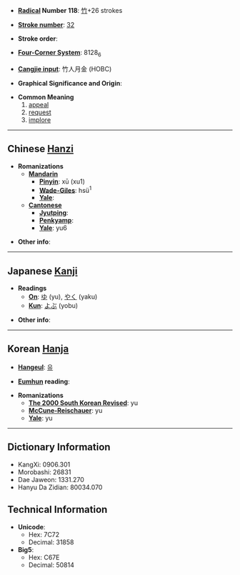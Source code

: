 * '''[[Wiktionary:Chinese radical index| Radical]] Number 118''': [[Wiktionary:Chinese radical index 竹|竹]]+26 strokes

* '''[[Wiktionary:Chinese total strokes index|Stroke number]]''': [[Wiktionary:Chinese total strokes index 32|32]]

* '''Stroke order''': 

* '''[[Wiktionary:Chinese four corner index|Four-Corner System]]''': 8128<sub>6</sub>

* '''[[Wiktionary:Chinese Cangjie index|Cangjie input]]''': 竹人月金 (HOBC)

* '''Graphical Significance and Origin''': 

* '''Common Meaning'''
*#[[appeal]]
*# [[request]]
*# [[implore]]

----

== Chinese [[Hanzi]] ==

* '''Romanizations'''
** '''[[Mandarin]]'''
*** '''[[Pinyin]]''': xū (xu1)
*** '''[[Wade-Giles]]''': hsü<sup>1</sup>
*** '''[[Yale]]''': 
** '''[[Cantonese]]'''
*** '''[[Jyutping]]''':
*** '''[[Penkyamp]]''': 
*** '''[[Yale]]''': yu6

* '''Other info''': 

----

== Japanese [[Kanji]] ==

* '''Readings'''
** '''[[On]]''': [[ゆ]] (yu), [[やく]] (yaku)
** '''[[Kun]]''': [[よぶ]] (yobu)

* '''Other info''':  

----

== Korean [[Hanja]] ==

* '''[[Hangeul]]''': [[유]]

* '''[[Eumhun]] reading''': 

* '''Romanizations'''
** '''[[The 2000 South Korean Revised Romanization|The 2000 South Korean Revised]]''': yu
** '''[[McCune-Reischauer]]''': yu
** '''[[Yale]]''': yu

----

== Dictionary Information ==

* KangXi: 0906.301
* Morobashi: 26831
* Dae Jaweon: 1331.270
* Hanyu Da Zidian: 80034.070

== Technical Information ==

* '''Unicode''':
** Hex: 7C72
** Decimal: 31858
* '''Big5''':
** Hex: C67E
** Decimal: 50814